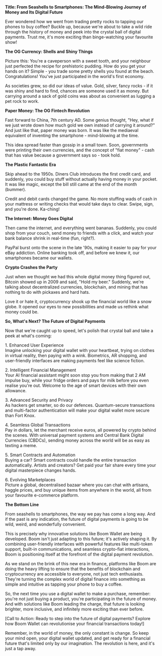 **Title: From Seashells to Smartphones: The Mind-Blowing Journey of Money and Its Digital Future**

Ever wondered how we went from trading pretty rocks to tapping our phones to buy coffee? Buckle up, because we're about to take a wild ride through the history of money and peek into the crystal ball of digital payments. Trust me, it's more exciting than binge-watching your favourite show\!

**The OG Currency: Shells and Shiny Things**

Picture this: You're a caveperson with a sweet tooth, and your neighbour just perfected the recipe for prehistoric pudding. How do you get your hands on it? Simple \- you trade some pretty shells you found at the beach. Congratulations\! You've just participated in the world's first economy.

As societies grew, so did our ideas of value. Gold, silver, fancy rocks \- if it was shiny and hard to find, chances are someone used it as money. But carrying around a sack of gold coins was about as convenient as lugging a pet rock to work.

**Paper Money: The OG Fintech Revolution**

Fast forward to China, 7th century AD. Some genius thought, "Hey, what if we just wrote down how much gold we own instead of carrying it around?" And just like that, paper money was born. It was like the mediaeval equivalent of inventing the smartphone \- mind-blowing at the time.

This idea spread faster than gossip in a small town. Soon, governments were printing their own currencies, and the concept of "fiat money" \- cash that has value because a government says so \- took hold.

**The Plastic Fantastic Era**

Skip ahead to the 1950s. Diners Club introduces the first credit card, and suddenly, you could buy stuff without actually having money in your pocket. It was like magic, except the bill still came at the end of the month (bummer).

Credit and debit cards changed the game. No more stuffing wads of cash in your mattress or writing checks that would take days to clear. Swipe, sign, and you're done. Ka-ching\!

**The Internet: Money Goes Digital**

Then came the internet, and everything went bananas. Suddenly, you could shop from your couch, send money to friends with a click, and watch your bank balance shrink in real-time (fun, right?).

PayPal burst onto the scene in the late '90s, making it easier to pay for your eBay addiction. Online banking took off, and before we knew it, our smartphones became our wallets.

**Crypto Crashes the Party**

Just when we thought we had this whole digital money thing figured out, Bitcoin showed up in 2009 and said, "Hold my beer." Suddenly, we're talking about decentralized currencies, blockchain, and mining that has nothing to do with pickaxes and hard hats.

Love it or hate it, cryptocurrency shook up the financial world like a snow globe. It opened our eyes to new possibilities and made us rethink what money could be.

**So, What's Next? The Future of Digital Payments**

Now that we're caught up to speed, let's polish that crystal ball and take a peek at what's coming:

1\. Enhanced User Experience  
Imagine unlocking your digital wallet with your heartbeat, trying on clothes in virtual reality, then paying with a wink. Biometrics, AR shopping, and user-friendly interfaces are making payments feel like science fiction.

2\. Intelligent Financial Management  
Your AI financial assistant might soon stop you from making that 2 AM impulse buy, while your fridge orders and pays for milk before you even realise you're out. Welcome to the age of smart devices with their own allowance.

3\. Advanced Security and Privacy  
As hackers get smarter, so do our defences. Quantum-secure transactions and multi-factor authentication will make your digital wallet more secure than Fort Knox.

4\. Seamless Global Transactions  
Pay in dollars, let the merchant receive euros, all powered by crypto behind the scenes. With universal payment systems and Central Bank Digital Currencies (CBDCs), sending money across the world will be as easy as texting a meme.

5\. Smart Contracts and Automation  
Buying a car? Smart contracts could handle the entire transaction automatically. Artists and creators? Get paid your fair share every time your digital masterpiece changes hands.

6\. Evolving Marketplaces  
Picture a global, decentralised bazaar where you can chat with artisans, haggle prices, and buy unique items from anywhere in the world, all from your favourite e-commerce platform.

**The Bottom Line**

From seashells to smartphones, the way we pay has come a long way. And if the past is any indication, the future of digital payments is going to be wild, weird, and wonderfully convenient.

This is precisely why innovative solutions like Boom Wallet are being developed. Boom isn't just adapting to this future; it's actively shaping it. By combining user-friendly interfaces with powerful features like multi-token support, built-in communications, and seamless crypto-fiat interactions, Boom is positioning itself at the forefront of the digital payment revolution.

As we stand on the brink of this new era in finance, platforms like Boom are doing the heavy lifting to ensure that the benefits of blockchain and cryptocurrency are accessible to everyone, not just tech enthusiasts. They're turning the complex world of digital finance into something as simple and intuitive as tapping your phone to buy a coffee.

So, the next time you use a digital wallet to make a purchase, remember: you're not just buying a product, you're participating in the future of money. And with solutions like Boom leading the charge, that future is looking brighter, more inclusive, and infinitely more exciting than ever before.

\[Call to Action: Ready to step into the future of digital payments? Explore how Boom Wallet can revolutionise your financial transactions today\!\]

Remember, in the world of money, the only constant is change. So keep your mind open, your digital wallet updated, and get ready for a financial future that's limited only by our imagination. The revolution is here, and it's just a tap away.  
